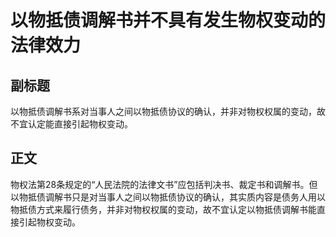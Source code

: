 # 以物抵债调解书并不具有发生物权变动的法律效力
## 副标题
以物抵债调解书系对当事人之间以物抵债协议的确认，并非对物权权属的变动，故不宜认定能直接引起物权变动。
## 正文
物权法第28条规定的“人民法院的法律文书”应包括判决书、裁定书和调解书。但以物抵债调解书只是对当事人之间以物抵债协议的确认，其实质内容是债务人用以物抵债方式来履行债务，并非对物权权属的变动，故不宜认定以物抵债调解书能直接引起物权变动。
